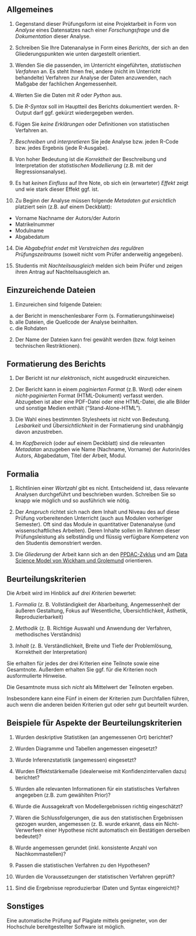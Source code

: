 


<!-- ## Prüfungsform Datenanalyse -->




## Allgemeines


1. Gegenstand dieser Prüfungsform ist eine Projektarbeit in Form von *Analyse* eines Datensatzes nach einer *Forschungsfrage* und die *Dokumentation* dieser Analyse.


4. Schreiben Sie Ihre Datenanalyse in Form eines *Berichts*, der sich an den Gliederungspunkten wie unten dargestellt orientiert.

5. Wenden Sie die passenden, im Unterricht eingeführten, *statistischen Verfahren* an. Es steht Ihnen frei, andere (nicht im Unterricht behandelte) Verfahren zur Analyse der Daten anzuwenden, nach Maßgabe der fachlichen Angemessenheit.

6. Werten Sie die Daten mit *R* oder *Python* aus.

7. Die *R-Syntax* soll im Hauptteil des Berichts dokumentiert werden. R-Output darf ggf. gekürzt wiedergegeben werden.

9. Fügen Sie *keine Erklärungen* oder Definitionen von statistischen Verfahren an.

10. *Beschreiben* und *interpretieren* Sie jede Analyse bzw. jeden R-Code bzw. jedes Ergebnis (jede R-Ausgabe).

11. Von hoher Bedeutung ist die *Korrektheit* der Beschreibung und Interpretation der *statistischen Modellierung* (z.B. mit der Regressionsanalyse).

12. Es hat *keinen Einfluss* auf Ihre Note, ob sich ein (erwarteter) *Effekt* zeigt und wie stark dieser Effekt ggf. ist.

13. Zu Beginn der Analyse müssen folgende *Metadaten* *gut ersichtlich* platziert sein (z.B. auf einem Deckblatt):
 
 - Vorname Nachname der Autors/der Autorin
 - Matrikelnummer
 - Modulname
 - Abgabedatum


14. Die *Abgabefrist endet mit Verstreichen des regulären Prüfungszeitraums* (soweit nicht vom Prüfer anderweitig angegeben).

15. Studentis mit *Nachteilsausgleich* melden sich beim Prüfer und zeigen ihren Antrag auf Nachteilsausgleich an.


## Einzureichende Dateien

1. Einzureichen sind folgende Dateien:

  a. der Bericht in menschenlesbarer Form (s. Formatierungshinweise)
  b. alle Dateien, die Quellcode der Analyse beinhalten. 
  c. die Rohdaten
  
2. Der Name der Dateien kann frei gewählt werden (bzw. folgt keinen technischen Restriktionen).



## Formatierung des Berichts

1. Der Bericht ist *nur elektronisch*, nicht ausgedruckt einzureichen.

2. Der Bericht kann in einem *paginierten Format* (z.B. Word)  oder einem *nicht-paginierten* Format (HTML-Dokument) verfasst werden. Abzugeben ist aber eine PDF-Datei oder eine HTML-Datei, die alle Bilder und sonstige Medien enthält ("Stand-Alone-HTML").


4. Die Wahl eines bestimmten Stylesheets ist nicht von Bedeutung. *Lesbarkeit* und *Übersichtlichkeit* in der Formatierung sind unabhängig davon anzustreben.

5. Im *Kopfbereich* (oder auf einem Deckblatt) sind die relevanten *Metadatan* anzugeben wie Name (Nachname, Vorname) der Autorin/des Autors, Abgabedatum, Titel der Arbeit, Modul.



## Formalia

1. Richtlinien einer *Wortzahl* gibt es nicht. Entscheidend ist, dass relevante Analysen durchgeführt und beschrieben wurden. Schreiben Sie so knapp wie möglich und so ausführich wie nötig.

2. Der *Anspruch* richtet sich nach dem Inhalt und Niveau des auf diese Prüfung vorbereitenden Unterricht (auch aus Modulen vorheriger Semester). Oft sind das Module in quantitativer Datenanalyse (und wissenschaftliches Arbeiten). Deren Inhalte sollen im Rahmen dieser Prüfungsleistung als selbständig und flüssig verfügbare Kompetenz von den Studentis demonstriert werden.

3. Die *Gliederung* der Arbeit kann sich an den [PPDAC-Zyklus](https://stats-nutshell.netlify.app/basics.html#ppdac) und am [Data Science Model von Wickham und Grolemund](https://r4ds.had.co.nz/introduction.html#what-you-will-learn) orientieren.







## Beurteilungskriterien


Die Arbeit wird im Hinblick auf *drei Kriterien* bewertet:

1. *Formalia* (z. B. Vollständigkeit der Abarbeitung, Angemessenheit der äußeren Gestaltung, Fokus auf Wesentliche, Übersichtlichkeit, Ästhetik, Reproduzierbarkeit)

2. *Methodik* (z. B. Richtige Auswahl und Anwendung der Verfahren, methodisches Verständnis)

3. *Inhalt* (z. B. Verständlichkeit, Breite und Tiefe der Problemlösung, Korrektheit der Interpretation)




Sie erhalten für jedes der drei Kriterien eine Teilnote sowie eine Gesamtnote. Außerdem erhalten Sie ggf. für die Kriterien noch ausformulierte Hinweise.

Die Gesamtnote muss sich *nicht* als Mittelwert der Teilnoten ergeben.

Insbesondere kann eine Fünf in einem der Kriterien zum Durchfallen führen, auch wenn die anderen beiden Kriterien gut oder sehr gut beurteilt wurden.





## Beispiele für Aspekte der Beurteilungskriterien


1. Wurden deskriptive Statistiken (an angemessenen Ort) berichtet?

2. Wurden Diagramme und Tabellen angemessen eingesetzt?

3. Wurde Inferenzstatistik (angemessen) eingesetzt?

5. Wurden Effektstärkemaße (idealerweise mit Konfidenzintervallen dazu) berichtet?

6. Wurden alle relevanten Informationen für ein statistisches Verfahren angegeben (z.B. zum gewählten Prior)?

7. Wurde die Aussagekraft von Modellergebnissen richtig eingeschätzt?

8. Waren die Schlussfolgerungen, die aus den statistischen Ergebnissen gezogen wurden, angemessen (z. B. wurde erkannt, dass ein Nicht-Verwerfeen einer Hypothese nicht automatisch ein Bestätigen derselben bedeutet)?

9. Wurde angemessen gerundet (inkl. konsistente Anzahl von Nachkommastellen)?

10. Passen die statistischen Verfahren zu den Hypothesen?

11. Wurden die Voraussetzungen der statistischen Verfahren geprüft?

12. Sind die Ergebnisse reproduzierbar (Daten und Syntax eingereicht)?


## Sonstiges


Eine automatische Prüfung auf Plagiate mittels geeigneter, von der Hochschule bereitgestellter Software ist möglich.




